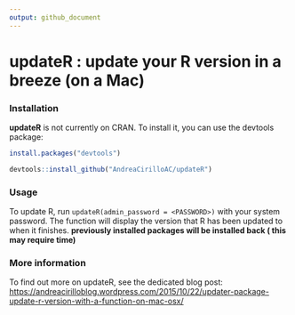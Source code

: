 ```yaml
---
output: github_document
---
```


# updateR : update your R version in a breeze (on a Mac)

### Installation

**updateR** is not currently on CRAN. To install it, you can use the devtools package: 

```r

install.packages("devtools")

devtools::install_github("AndreaCirilloAC/updateR")

```


### Usage

To update R, run `updateR(admin_password = <PASSWORD>)` with your system password. The function will display the version that R has been updated to when it finishes. 
**previously installed packages will be installed back ( this may require time)**

### More information

To find out more on updateR, see the dedicated blog post:
[https://andreacirilloblog.wordpress.com/2015/10/22/updater-package-update-r-version-with-a-function-on-mac-osx/](https://andreacirilloblog.wordpress.com/2015/10/22/updater-package-update-r-version-with-a-function-on-mac-osx/)

